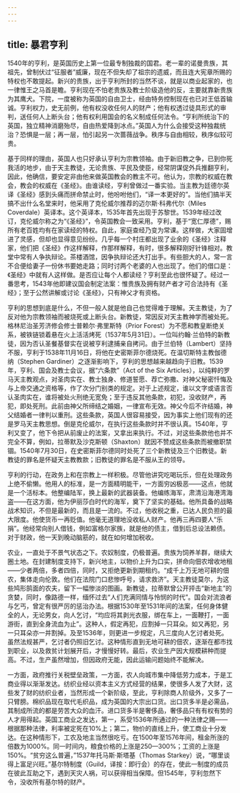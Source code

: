 ```yaml
---
---
---
```

title: 暴君亨利
---




1540年的亨利，是英国历史上第一位最专制独裁的国君。老一辈的诺曼贵族，其祖先，曾制伏过“征服者”威廉，现在不但失却了祖宗的遗威，而且连大宪章所赐的特权也不敢提起。新兴的贵族，出于亨利所封的当然不谈，就是以商业起家的，也一律惟王之马首是瞻。亨利现在不怕老贵族及教士阶级造他的反，主要就靠新贵族为其鹰犬。下院，一度被称为英国的自由卫士，经由特务控制现在也已对王低首输诚。亨利权力，史无前例，他有权没收任何人的财产；他有权透过徒具形式的审判，送任何人上断头台；他有权利用国会的名义制成任何法令。“亨利所统治下的英国，独立精神消磨殆尽，自由热爱降到冰点。”英国人为什么会接受这种独裁统治？恐惧是一层；再一层，怕引起另一次蔷薇战争。秩序与自由相较，秩序似较可贵。

基于同样的理由，英国人也只好承认亨利为宗教领袖。由于新旧教之争，已到你死我活的地步，由于天主教徒，无论贵族、平民及使臣，经常阴谋促外兵推翻亨利，因此，他确信，要安定非由他来做英国教会的教主不可。他认为，宗教的权威在教会，教会的权威在《圣经》。由谁读经，亨利曾做过一番实验。当主教为廷德尔英译《圣经》感到头痛而拼命禁止时，他吩咐他们，“译一本更好的”。当他们搞半天搞不出什么名堂来时，他采用了克伦威尔推荐的迈尔斯·科弗代尔（Miles Coverdale）英译本。这个英译本，1535年首先出现于苏黎世。1539年经过改订，克伦威尔称之为“《圣经》”，令英国教会一致采用。亨利，基于“宽仁厚德”，赐所有老百姓均有在家读经的特权。自此，家庭查经乃变为常课。这样做，大家固增进了灵感，但却也显得意见纷纷。几乎每一个村庄都出现了业余的《圣经》注释家，他们把《圣经》作这样解释，作那样解释，有时，很多解释刚好针锋相对。教堂中常有人争执辩论。茶楼酒馆，因争执辩论还大打出手。有些胆大的人，常一言不合便给妻子一份休书要她走路；同时讨两个老婆的人也出现了。他们的借口是：《圣经》中就有人这样做。是否应让每个人都读经？亨利至此也很怀疑了。经过一番思考，1543年他即建议国会制定法案：惟贵族及拥有财产者才可合法持有《圣经》；至于公然讲解或讨论《圣经》，只有神父才有资格。

亨利的思想到底是什么，不但一般人就是他自己也觉得难于理解。天主教徒，为了反对他为宗教领袖而被烧死或上断头台。新教徒，常因反对天主教神学而被处死。格林尼治圣芳济修会修士普赖尔·弗里斯特（Prior Forest）为不愿和教皇断绝关系，被铁链锁着悬在火上活活烤死（1537年5月31日）。一位叫约翰·兰伯特的新教徒，因为否认圣餐基督实在说被亨利逮捕亲自拷问。由于兰伯特（Lambert）坚持不服，亨利于1538年11月16日，将他在史密斯菲尔德烧死。在温切斯特主教伽德纳（Stephen Gardiner）之逐渐影响下，亨利的思想越来越趋向于旧教。1539年，亨利、国会及教士会议，据“六条款”（Act of the Six Articles），以纯粹的罗马天主教观点，对圣肉实在、教士独身、修道誓愿、荐亡弥撒、对神父秘密忏悔及与上帝交通之资格等，作了次分门别类的规定。对于上述规定，谁以文字或语言否认圣肉实在，谁将被处火刑绝无宽免；至于违反其他条款，初犯，没收财产，再犯，即处死刑。此前由神父所缔结之婚姻，一律宣布无效。神父今后不许结婚，神父结婚者一律判以重刑。这些条款，英国人很容易接受，因为事实上他们现有的还是罗马天主教思想。倒是克伦威尔，在执行这些条款时并不很认真。1540年，亨利又变了，他下令把从前废止的法案，又拿出来执行。不过，对这些条款他也并不完全不算，例如，拉蒂默及沙克斯顿（Shaxton）就因不赞成这些条款而被撤职禁锢。1540年7月30日，在史密斯菲尔德同时处死了三个新教徒及三个旧教徒。新教徒的罪名是怀疑天主教教款；旧教徒的罪名是不服从王的领导。

亨利的行动，在政务上和在宗教上一样积极。尽管他讲究吃喝玩乐，但在处理政务上绝不偷懒。他用人的标准，是一方面精明能干，一方面穷凶极恶——这点，他就是一个活标本。他整编陆军，换上最新的武器装备。他编练海军，肃清沿海港湾海盗——在这方面，他为伊丽莎白时代的海军，奠下了坚实的基础。他所具备的战略战术知识，不但是最新的，而且是一流的。不过，他收税之重，已达人民负担的最大限度。他使货币一再贬值。他毫无道理地没收私人财产。他再三再四要人“乐捐”。他经常向别人借钱，例如富格尔家族，就是他的债主，借到后总设法赖债。对于财政，他一天到晚动脑筋的，就在如何增加税收。

农业，一直处于不景气状态之下。农奴制度，仍极普遍。贵族为饲养羊群，继续大圈土地。在封建制度支持下，新兴地主，以物价上升为口实，拼命向佃农增收地租——少者两倍，多者四倍，同时，又拒绝更新到期租约。“成千上万无地可耕的佃农，集体走向伦敦。他们在法院门口悲惨呼号，请求救济”。天主教徒莫尔，为这些鸠形鹄面的农夫，留下一幅惨淡的图画。新教徒，拉蒂默曾公开抨击“新地主”的贪婪，同时，像路德一样，缅怀过去“人们充满同情与怜悯的时代”。国会对流浪者与乞丐，曾定有很严厉的惩治办法。根据1530年至1531年间的法案，任何身体健全的人，无论男女，向人乞讨，“均应将其剥光衣服，绑在车上，一面鞭打，一面游街，直到全身流血为止”。这种人，假定再犯，应割掉一只耳朵。如又再犯，另一只耳朵亦一并割掉。及至1536年，则更进一步规定，凡三度向人乞讨者处死。虽然法规甚严，乞讨者仍照旧乞讨。这种情形直到无地可耕的佃农，逐渐在都市找到职业，以及救贫计划展开后，才慢慢好转。最后，农业生产因大规模耕种而提高。不过，生产虽然增加，但因政府无能，因此运输问题始终不能解决。

一方面，政府推行关税壁垒政策，一方面，农人向城市集中降低劳力成本，于是工商业得以渐渐发达。纺织业经以资本主义方式经营的结果，使很多人发了大财，这些发了财的纺织业者，当然形成一个新阶级，至此，亨利除商人阶级外，又多了一只臂膀。棉织品现在取代毛织品，成为英国的大宗出口货。出口货多半是必需品，其制成所流的都是劳苦大众的血汗。进口货多半是奢侈品，奢侈品只有有权有势的人才用得起。英国工商业之发达，第一，系受1536年所通过的一种法律之赐——根据那种法律，利率被定死在10%上；第二，物价的直线上升，使工商业十分发达。在这种情形下，工农及地主当然很吃亏。在1500年至1576年间，租金所涨的倍数为1000%。同一时间内，粮食价格的上涨是250—300%；工资的上涨是150%。“贫穷这么普遍，”1537年托马斯·斯塔基（Thomas Starkey）说，“哪里谈得上富足兴旺。”基尔特制度（Guild，译按：即行会）的存在，使此一制度的成员在彼此互助之下，遇到天灾人祸，可以获得相当保障。但1545年，亨利忽然下令，没收所有基尔特的财产。